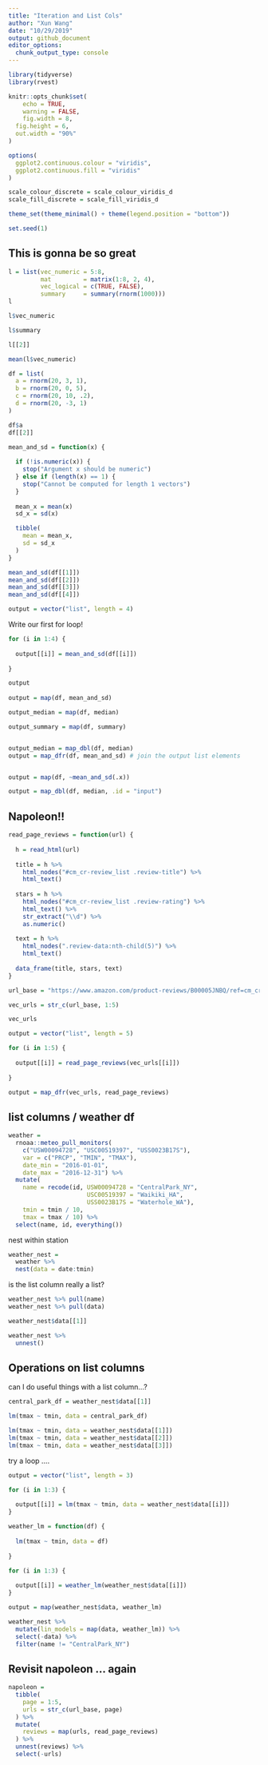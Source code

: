 ```yaml
---
title: "Iteration and List Cols"
author: "Xun Wang"
date: "10/29/2019"
output: github_document
editor_options: 
  chunk_output_type: console
---
```


```r
library(tidyverse)
library(rvest)

knitr::opts_chunk$set(
	echo = TRUE,
	warning = FALSE,
	fig.width = 8, 
  fig.height = 6,
  out.width = "90%"
)

options(
  ggplot2.continuous.colour = "viridis",
  ggplot2.continuous.fill = "viridis"
)

scale_colour_discrete = scale_colour_viridis_d
scale_fill_discrete = scale_fill_viridis_d

theme_set(theme_minimal() + theme(legend.position = "bottom"))

set.seed(1)
```

## This is gonna be so great


```r
l = list(vec_numeric = 5:8,
         mat         = matrix(1:8, 2, 4),
         vec_logical = c(TRUE, FALSE),
         summary     = summary(rnorm(1000)))
l
```

```r
l$vec_numeric

l$summary

l[[2]]

mean(l$vec_numeric)
```

```r
df = list(
  a = rnorm(20, 3, 1),
  b = rnorm(20, 0, 5),
  c = rnorm(20, 10, .2),
  d = rnorm(20, -3, 1)
)

df$a
df[[2]]
```

```r
mean_and_sd = function(x) {
  
  if (!is.numeric(x)) {
    stop("Argument x should be numeric")
  } else if (length(x) == 1) {
    stop("Cannot be computed for length 1 vectors")
  }
  
  mean_x = mean(x)
  sd_x = sd(x)

  tibble(
    mean = mean_x, 
    sd = sd_x
  )
}
```

```r
mean_and_sd(df[[1]])
mean_and_sd(df[[2]])
mean_and_sd(df[[3]])
mean_and_sd(df[[4]])
```

```r
output = vector("list", length = 4)
```

Write our first for loop!

```r

for (i in 1:4) {
  
  output[[i]] = mean_and_sd(df[[i]])
  
}

output
 
output = map(df, mean_and_sd)

output_median = map(df, median)

output_summary = map(df, summary)


output_median = map_dbl(df, median)
output = map_dfr(df, mean_and_sd) # join the output list elements


output = map(df, ~mean_and_sd(.x))

output = map_dbl(df, median, .id = "input")
```

## Napoleon!!

```r
read_page_reviews = function(url) {
  
  h = read_html(url)
  
  title = h %>%
    html_nodes("#cm_cr-review_list .review-title") %>%
    html_text()
  
  stars = h %>%
    html_nodes("#cm_cr-review_list .review-rating") %>%
    html_text() %>%
    str_extract("\\d") %>%
    as.numeric()
  
  text = h %>%
    html_nodes(".review-data:nth-child(5)") %>%
    html_text()
  
  data_frame(title, stars, text)
}
```

```r
url_base = "https://www.amazon.com/product-reviews/B00005JNBQ/ref=cm_cr_arp_d_viewopt_rvwer?ie=UTF8&reviewerType=avp_only_reviews&sortBy=recent&pageNumber="

vec_urls = str_c(url_base, 1:5)

vec_urls

output = vector("list", length = 5)

for (i in 1:5) {
  
  output[[i]] = read_page_reviews(vec_urls[[i]])
  
}

output = map_dfr(vec_urls, read_page_reviews)
```

## list columns / weather df

```r
weather = 
  rnoaa::meteo_pull_monitors(
    c("USW00094728", "USC00519397", "USS0023B17S"),
    var = c("PRCP", "TMIN", "TMAX"), 
    date_min = "2016-01-01",
    date_max = "2016-12-31") %>%
  mutate(
    name = recode(id, USW00094728 = "CentralPark_NY", 
                      USC00519397 = "Waikiki_HA",
                      USS0023B17S = "Waterhole_WA"),
    tmin = tmin / 10,
    tmax = tmax / 10) %>%
  select(name, id, everything())
```

nest within station

```r
weather_nest =
  weather %>% 
  nest(data = date:tmin)
```

is the list column really a list?

```r
weather_nest %>% pull(name)
weather_nest %>% pull(data)

weather_nest$data[[1]]

weather_nest %>% 
  unnest()
```

## Operations on list columns

can I do useful things with a list column...?

```r
central_park_df = weather_nest$data[[1]]

lm(tmax ~ tmin, data = central_park_df)

lm(tmax ~ tmin, data = weather_nest$data[[1]])
lm(tmax ~ tmin, data = weather_nest$data[[2]])
lm(tmax ~ tmin, data = weather_nest$data[[3]])
```

try a loop ....

```r
output = vector("list", length = 3)

for (i in 1:3) {
  
  output[[i]] = lm(tmax ~ tmin, data = weather_nest$data[[i]])
}
```

```r
weather_lm = function(df) {
  
  lm(tmax ~ tmin, data = df)
  
}
```

```r
for (i in 1:3) {
  
  output[[i]] = weather_lm(weather_nest$data[[i]])
}

output = map(weather_nest$data, weather_lm)

```

```r
weather_nest %>% 
  mutate(lin_models = map(data, weather_lm)) %>% 
  select(-data) %>% 
  filter(name != "CentralPark_NY")
```

## Revisit napoleon ... again

```r
napoleon = 
  tibble(
    page = 1:5,
    urls = str_c(url_base, page)
  ) %>% 
  mutate(
    reviews = map(urls, read_page_reviews)
  ) %>% 
  unnest(reviews) %>% 
  select(-urls)
```





